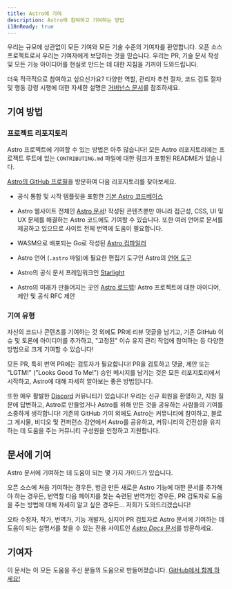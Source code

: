 ```yaml
---
title: Astro에 기여
description: Astro에 참여하고 기여하는 방법
i18nReady: true
---
```


우리는 규모에 상관없이 모든 기여와 모든 기술 수준의 기여자를 환영합니다. 오픈 소스 프로젝트로서 우리는 기여자에게 보답하는 것을 믿습니다. 우리는 PR, 기술 문서 작성 및 모든 기능 아이디어를 현실로 만드는 데 대한 지침을 기꺼이 도와드립니다.

더욱 적극적으로 참여하고 싶으신가요? 다양한 역할, 관리자 추천 절차, 코드 검토 절차 및 행동 강령 시행에 대한 자세한 설명은 [거버넌스 문서](https://github.com/withastro/.github/blob/main/GOVERNANCE.md)를 참조하세요.

## 기여 방법

### 프로젝트 리포지토리

Astro 프로젝트에 기여할 수 있는 방법은 아주 많습니다! 모든 Astro 리포지토리에는 프로젝트 루트에 있는 `CONTRIBUTING.md` 파일에 대한 링크가 포함된 README가 있습니다.

[Astro의 GitHub 프로필](https://github.com/withastro)을 방문하여 다음 리포지토리를 찾아보세요.

- 공식 통합 및 시작 템플릿을 포함한 [기본 Astro 코드베이스](https://github.com/withastro/astro)

- Astro 웹사이트 전체인 [Astro 문서](https://github.com/withastro/docs)! 작성된 콘텐츠뿐만 아니라 접근성, CSS, UI 및 UX 문제를 해결하는 Astro 코드에도 기여할 수 있습니다. 또한 여러 언어로 문서를 제공하고 있으므로 사이트 전체 번역에 도움이 필요합니다.

- WASM으로 배포되는 Go로 작성된 [Astro 컴파일러](https://github.com/withastro/compiler)

- Astro 언어 (`.astro` 파일)에 필요한 편집기 도구인 Astro의 [언어 도구](https://github.com/withastro/language-tools)

- Astro의 공식 문서 프레임워크인 [Starlight](https://github.com/withastro/starlight)

- Astro의 미래가 만들어지는 곳인 [Astro 로드맵](https://github.com/withastro/roadmap)! Astro 프로젝트에 대한 아이디어, 제안 및 공식 RFC 제안

### 기여 유형

자신의 코드나 콘텐츠를 기여하는 것 외에도 PR에 리뷰 댓글을 남기고, 기존 GitHub 이슈 및 토론에 아이디어를 추가하고, "고정된" 이슈 유지 관리 작업에 참여하는 등 다양한 방법으로 크게 기여할 수 있습니다!

모든 PR, 특히 번역 PR에는 검토자가 필요합니다! PR을 검토하고 댓글, 제안 또는 "LGTM!" ("Looks Good To Me!") 승인 메시지를 남기는 것은 모든 리포지토리에서 시작하고, Astro에 대해 자세히 알아보는 좋은 방법입니다.

또한 매우 활발한 [Discord](https://astro.build/chat) 커뮤니티가 있습니다! 우리는 신규 회원을 환영하고, 지원 질문에 답변하고, Astro로 만들었거나 Astro를 위해 만든 것을 공유하는 사람들의 기여를 소중하게 생각합니다! 기존의 GitHub 기여 외에도 Astro는 커뮤니티에 참여하고, 블로그 게시물, 비디오 및 컨퍼런스 강연에서 Astro를 공유하고, 커뮤니티의 건전성을 유지하는 데 도움을 주는 커뮤니티 구성원을 인정하고 지원합니다.

## 문서에 기여

Astro 문서에 기여하는 데 도움이 되는 몇 가지 가이드가 있습니다.

오픈 소스에 처음 기여하는 경우든, 방금 만든 새로운 Astro 기능에 대한 문서를 추가해야 하는 경우든, 번역할 다음 페이지를 찾는 숙련된 번역가인 경우든, PR 검토자로 도움을 주는 방법에 대해 자세히 알고 싶은 경우든... 저희가 도와드리겠습니다!

오타 수정자, 작가, 번역가, 기능 개발자, 심지어 PR 검토자로 Astro 문서에 기여하는 데 도움이 되는 설명서를 찾을 수 있는 전용 사이트인 [*Astro Docs* 문서](https://contribute.docs.astro.build)를 방문하세요.

## 기여자

이 문서는 이 모든 도움을 주신 분들의 도움으로 만들어졌습니다. [GitHub에서 함께 하세요!](https://github.com/withastro/docs)

<ContributorList githubRepo="withastro/docs" />
